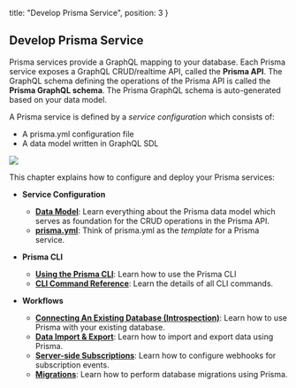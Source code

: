   title: "Develop Prisma Service",
  position: 3
}

## Develop Prisma Service

Prisma services provide a GraphQL mapping to your database. Each Prisma service exposes a GraphQL CRUD/realtime API, called the **Prisma API**. The GraphQL schema defining the operations of the Prisma API is called the **Prisma GraphQL schema**. The Prisma GraphQL schema is auto-generated based on your data model.

A Prisma service is defined by a _service configuration_ which consists of:

- A prisma.yml configuration file
- A data model written in GraphQL SDL

![](https://imgur.com/Gcnxs7r.png)

This chapter explains how to configure and deploy your Prisma services:

- **Service Configuration**
  - [**Data Model**](knul): Learn everything about the Prisma data model which serves as foundation for the CRUD operations in the Prisma API.
  - [**prisma.yml**](5cy7): Think of prisma.yml as the _template_ for a Prisma service.

- **Prisma CLI**
  - [**Using the Prisma CLI**](alx4): Learn how to use the Prisma CLI
  - [**CLI Command Reference**](xcv9): Learn the details of all CLI commands.
- **Workflows**
  - [**Connecting An Existing Database (Introspection)**](soi1): Learn how to use Prisma with your existing database.
  - [**Data Import & Export**](jsw9): Learn how to import and export data using Prisma.
  - [**Server-side Subscriptions**](jde6): Learn how to configure webhooks for subscription events.
  - [**Migrations**](asdf): Learn how to perform database migrations using Prisma.